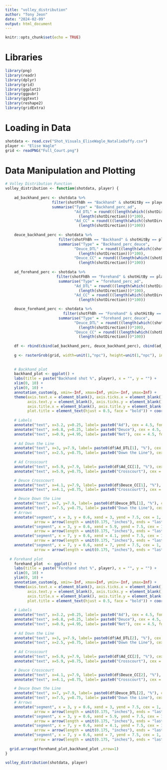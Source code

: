 ```yaml
---
title: "volley_distribution"
author: "Tony Jeon"
date: "2024-02-09"
output: html_document
---
```


```r
knitr::opts_chunk$set(echo = TRUE)
```

# Libraries
```r
library(png)
library(readr)
library(dplyr)
library(grid)
library(ggplot2)
library(ggpubr)
library(ggtext)
library(reshape2)
library(gridExtra)
```

# Loading in Data
```r
shotdata <- read.csv("Shot_Visuals_EliseWagle_NatalieDuffy.csv")
player <- "Elise Wagle"
grid <- readPNG("Full_Court.png")
```

# Data Manipulation and Plotting
```r
# Volley Distribution Function
volley_distribution <- function(shotdata, player) {
  
    ad_backhand_perc <- shotdata %>% 
                     filter(shotFhBh == "Backhand" & shotHitBy == player & side == "Ad") %>% 
                     summarise("Type" = "Backhand_perc_ad",
                               "Ad_DTL" = round(((length(which((shotDirection == "Down the Line")))) /
                                 (length(shotDirection)))*100),
                               "Ad_CC" = round(((length(which((shotDirection == "Crosscourt")))) /
                                 (length(shotDirection)))*100))
    
    deuce_backhand_perc <- shotdata %>% 
                        filter(shotFhBh == "Backhand" & shotHitBy == player & side == "Deuce") %>% 
                        summarise("Type" = "Backhand_perc_deuce",
                               "Deuce_DTL" = round(((length(which((shotDirection == "Down the Line")))) /
                                 (length(shotDirection)))*100),
                               "Deuce_CC" = round(((length(which((shotDirection == "Crosscourt")))) /
                                 (length(shotDirection)))*100))
    
    ad_forehand_perc <- shotdata %>% 
                       filter(shotFhBh == "Forehand" & shotHitBy == player & side == "Ad") %>% 
                        summarise("Type" = "forehand_perc_ad",
                               "Ad_DTL" = round(((length(which((shotDirection == "Down the Line")))) /
                                 (length(shotDirection)))*100),
                               "Ad_CC" = round(((length(which((shotDirection == "Crosscourt")))) /
                                 (length(shotDirection)))*100))

    deuce_forehand_perc <- shotdata %>% 
                          filter(shotFhBh == "Forehand" & shotHitBy == player & side == "Deuce") %>% 
                        summarise("Type" = "forehand_perc_deuce",
                               "Deuce_DTL" = round(((length(which((shotDirection == "Down the Line")))) /
                                 (length(shotDirection)))*100),
                               "Deuce_CC" = round(((length(which((shotDirection == "Crosscourt")))) /
                                 (length(shotDirection)))*100))
    
    df <- rbind(cbind(ad_backhand_perc, deuce_backhand_perc), cbind(ad_forehand_perc , deuce_forehand_perc))
    
    g <- rasterGrob(grid, width=unit(1,"npc"), height=unit(1,"npc"), interpolate = FALSE)
  
    
    # Backhand plot
    backhand_plot <- ggplot() +
    labs(title = paste("Backhand shot %", player), x = "", y = "") +
    xlim(0, 10) +
    ylim(0, 10) +
    annotation_custom(g, xmin=-Inf, xmax=Inf, ymin=-Inf, ymax=Inf) +
    theme(axis.text.x = element_blank(), axis.ticks.x = element_blank(),
          axis.text.y = element_blank(), axis.ticks.y = element_blank(),
          axis.title.x = element_blank(), axis.title.y = element_blank(),
          plot.title = element_text(hjust = 0.5, face = "bold")) + coord_fixed() +
      
    # Labels
    annotate("text", x=3.2, y=0.25, label= paste0("Ad"), cex = 4.5, fontface = 2, col = 'white', family = "Tahoma") +
    annotate("text", x=6.8, y=0.25, label= paste0("Deuce"), cex = 4.5, fontface = 2, col = 'white', family = "Tahoma") +
    annotate("text", x=0.9, y=4.95, label= paste0("Net"), cex = 4.5, fontface = 2, col = 'white', family = "Tahoma") +
    
    # Ad Down the Line
    annotate("text", x=3, y=7.9, label= paste0(df$Ad_DTL[1], "%"), cex = 2.5, fontface = 2, col = '#E6D412', family = "Tahoma") +
    annotate("text", x=2.5, y=8.75, label= paste0("Down the Line"), cex = 1.5, fontface = 2, col = 'white', family = "Tahoma") +
    
    # Ad Crosscourt
    annotate("text", x=5.9, y=7.9, label= paste0(df$Ad_CC[1], "%"), cex = 2.5, fontface = 2, col = '#E6D412', family = "Tahoma") +
    annotate("text", x=5.9, y=8.75, label= paste0("Crosscourt"), cex = 1.5, fontface = 2, col = 'white', family = "Tahoma") +

    # Deuce Crosscourt
    annotate("text", x=4.1, y=7.9, label= paste0(df$Deuce_CC[1], "%"), cex = 2.5, fontface = 2, col = '#E6D412', family = "Tahoma") +
    annotate("text", x=4.1, y=8.75, label= paste0("Crosscourt"), cex = 1.5, fontface = 2, col = 'white', family = "Tahoma") +

    # Deuce Down the Line
    annotate("text", x=7, y=7.9, label= paste0(df$Deuce_DTL[1], "%"), cex = 2.5, fontface = 2, col = '#E6D412', family = "Tahoma") +
    annotate("text", x=7.5, y=8.75, label= paste0("Down the Line"), cex = 1.5, fontface = 2, col = 'white', family = "Tahoma") +
    # Arrows
    annotate("segment", x = 3, y = 0.6, xend = 3, yend = 7.5, cex = 1, color = 'white', 
             arrow = arrow(length = unit(0.175, "inches"), ends = "last")) +
    annotate("segment", x = 3, y = 0.6, xend = 5.9, yend = 7.5, cex = 1, color = 'white', 
             arrow = arrow(length = unit(0.175, "inches"), ends = "last")) +
    annotate("segment", x = 7, y = 0.6, xend = 4.1, yend = 7.5, cex = 1, color = 'white', 
             arrow = arrow(length = unit(0.175, "inches"), ends = "last")) +
    annotate("segment", x = 7, y = 0.6, xend = 7, yend = 7.5, cex = 1, color = 'white', 
             arrow = arrow(length = unit(0.175, "inches"), ends = "last"))
    
  # Forehand plot
    forehand_plot  <- ggplot() +
    labs(title = paste("Forehand shot %", player), x = "", y = "") +
    xlim(0, 10) +
    ylim(0, 10) +
    annotation_custom(g, xmin=-Inf, xmax=Inf, ymin=-Inf, ymax=Inf) +
    theme(axis.text.x = element_blank(), axis.ticks.x = element_blank(),
          axis.text.y = element_blank(), axis.ticks.y = element_blank(),
          axis.title.x = element_blank(), axis.title.y = element_blank(),
          plot.title = element_text(hjust = 0.5, face = "bold")) + coord_fixed() +
      
    # Labels
    annotate("text", x=3.2, y=0.25, label= paste0("Ad"), cex = 4.5, fontface = 2, col = 'white', family = "Tahoma") +
    annotate("text", x=6.8, y=0.25, label= paste0("Deuce"), cex = 4.5, fontface = 2, col = 'white', family = "Tahoma") +
    annotate("text", x=0.9, y=4.95, label= paste0("Net"), cex = 4.5, fontface = 2, col = 'white', family = "Tahoma") +
    
    # Ad Down the Line
    annotate("text", x=3, y=7.9, label= paste0(df$Ad_DTL[2], "%"), cex = 2.5, fontface = 2, col = '#E6D412', family = "Tahoma") +
    annotate("text", x=2.5, y=8.75, label= paste0("Down the Line"), cex = 1.5, fontface = 2, col = 'white', family = "Tahoma") +
    
    # Ad Crosscourt
    annotate("text", x=5.9, y=7.9, label= paste0(df$Ad_CC[2], "%"), cex = 2.5, fontface = 2, col = '#E6D412', family = "Tahoma") +
    annotate("text", x=5.9, y=8.75, label= paste0("Crosscourt"), cex = 1.5, fontface = 2, col = 'white', family = "Tahoma") +

    # Deuce Crosscourt
    annotate("text", x=4.1, y=7.9, label= paste0(df$Deuce_CC[2], "%"), cex = 2.5, fontface = 2, col = '#E6D412', family = "Tahoma") +
    annotate("text", x=4.1, y=8.75, label= paste0("Crosscourt"), cex = 1.5, fontface = 2, col = 'white', family = "Tahoma") +

    # Deuce Down the Line
    annotate("text", x=7, y=7.9, label= paste0(df$Deuce_DTL[2], "%"), cex = 2.5, fontface = 2, col = '#E6D412', family = "Tahoma") +
    annotate("text", x=7.5, y=8.75, label= paste0("Down the Line"), cex = 1.5, fontface = 2, col = 'white', family = "Tahoma") +
    # Arrows
    annotate("segment", x = 3, y = 0.6, xend = 3, yend = 7.5, cex = 1, color = 'white', 
             arrow = arrow(length = unit(0.175, "inches"), ends = "last")) +
    annotate("segment", x = 3, y = 0.6, xend = 5.9, yend = 7.5, cex = 1, color = 'white', 
             arrow = arrow(length = unit(0.175, "inches"), ends = "last")) +
    annotate("segment", x = 7, y = 0.6, xend = 4.1, yend = 7.5, cex = 1, color = 'white', 
             arrow = arrow(length = unit(0.175, "inches"), ends = "last")) +
    annotate("segment", x = 7, y = 0.6, xend = 7, yend = 7.5, cex = 1, color = 'white', 
             arrow = arrow(length = unit(0.175, "inches"), ends = "last"))
  
  grid.arrange(forehand_plot,backhand_plot ,nrow=1)
}

volley_distribution(shotdata, player)
```
